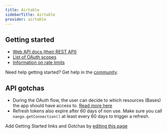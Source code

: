 ```yaml
---
title: Airtable
sidebarTitle: Airtable
provider: airtable
---
```



<Overview />
<PreBuiltTooling provider={providers[pageMetadata.provider]} />
<PreBuiltUseCases />


## Getting started

-   [Web API docs (their REST API)](https://airtable.com/developers/web/api/introduction)
-   [List of OAuth scopes](https://airtable.com/developers/web/api/scopes)
-   [Information on rate limits](https://airtable.com/developers/web/api/rate-limits)

<Tip>Need help getting started? Get help in the [community](https://nango.dev/slack).</Tip>

## API gotchas

-   During the OAuth flow, the user can decide to which resources (Bases) the app should have access to. [Read more here](https://airtable.com/developers/web/api/oauth-reference#resources)
-   Refresh tokens also expire after 60 days of non use. Make sure you call `nango.getConnection()` at least every 60 days to trigger a refresh.

<Note>Add Getting Started links and Gotchas by [editing this page](https://github.com/nangohq/nango/tree/master/docs-v2/integrations/all/airtable.mdx)</Note>
